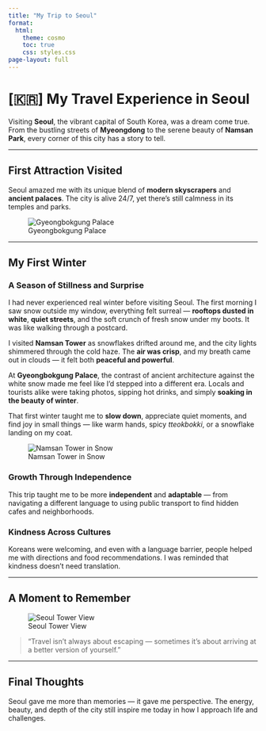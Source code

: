 ```yaml
---
title: "My Trip to Seoul"
format:
  html:
    theme: cosmo
    toc: true
    css: styles.css
page-layout: full
---
```


# [🇰🇷] My Travel Experience in Seoul

Visiting **Seoul**, the vibrant capital of South Korea, was a dream come true. From the bustling streets of **Myeongdong** to the serene beauty of **Namsan Park**, every corner of this city has a story to tell.

---

## First Attraction Visited

Seoul amazed me with its unique blend of **modern skyscrapers** and **ancient palaces**. The city is alive 24/7, yet there’s still calmness in its temples and parks.

![Gyeongbokgung Palace](https://tong.visitkorea.or.kr/cms/resource/33/2678633_image2_1.jpg)

---

## My First Winter

### A Season of Stillness and Surprise

I had never experienced real winter before visiting Seoul. The first morning I saw snow outside my window, everything felt surreal — **rooftops dusted in white**, **quiet streets**, and the soft crunch of fresh snow under my boots. It was like walking through a postcard.

I visited **Namsan Tower** as snowflakes drifted around me, and the city lights shimmered through the cold haze. The **air was crisp**, and my breath came out in clouds — it felt both **peaceful and powerful**. 

At **Gyeongbokgung Palace**, the contrast of ancient architecture against the white snow made me feel like I'd stepped into a different era. Locals and tourists alike were taking photos, sipping hot drinks, and simply **soaking in the beauty of winter**.

That first winter taught me to **slow down**, appreciate quiet moments, and find joy in small things — like warm hands, spicy *tteokbokki*, or a snowflake landing on my coat.

![Namsan Tower in Snow](img/namsan.jpeg)


### Growth Through Independence

This trip taught me to be more **independent** and **adaptable** — from navigating a different language to using public transport to find hidden cafes and neighborhoods.

### Kindness Across Cultures

Koreans were welcoming, and even with a language barrier, people helped me with directions and food recommendations. I was reminded that kindness doesn’t need translation.

---

## A Moment to Remember

![Seoul Tower View](img/topview.jpg)

> “Travel isn’t always about escaping — sometimes it’s about arriving at a better version of yourself.”

---

##  Final Thoughts

Seoul gave me more than memories — it gave me perspective. The energy, beauty, and depth of the city still inspire me today in how I approach life and challenges.



